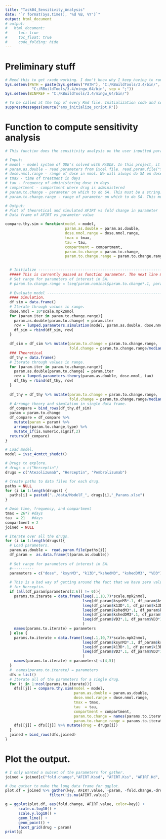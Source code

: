 ```yaml
---
title: "Task04_Sensitivity_Analysis"
date: "`r format(Sys.time(), '%d %B, %Y')`"
output: html_document
# output:
#   html_document:
#     toc: true
#     toc_float: true
#     code_folding: hide
---
```

# Preliminary stuff
```r
# Need this to get rxode working. I don't know why I keep having to run this.
Sys.setenv(PATH = paste(Sys.getenv("PATH"), "C:/RBuildTools/3.4/bin/",
            "C:/RBuildTools/3.4/mingw_64/bin", sep = ";"))
Sys.setenv(BINPREF = "C:/RBuildTools/3.4/mingw_64/bin/")

# To be called at the top of every Rmd file. Initialization code and some useful constants.
suppressMessages(source("ams_initialize_script.R"))
```

# Function to compute sensitivity analysis

```r
# This function does the sensitivity analysis on the user inputted parameter and compares the theoretical result to the simulated result.

# Input: 
# model - model system of ODE's solved with RxODE. In this project, it is 'ivsc_4cmtct_shedct'.
# param.as.double - read parameters from Excel file. read.param.file("file directory").
# dose.nmol.range - range of dose in nmol. We will always do SA on dose. <- Is this true?
# tmax - time of treatment in days
# tau - frequency of administering dose in days
# compartment - compartment where drug is administered
# param.to.change - parameter on which to do SA. This must be a string.
# param.to.change.range - range of parameter on which to do SA. This must be a vector of odd length.

# Output:
# Plot of theoretical and simulated AFIRT vs fold change in parameter
# Data frame of AFIRT vs parameter value

compare.thy.sim = function(model = model, 
                           param.as.double = param.as.double,
                           dose.nmol.range = dose.nmol.range,
                           tmax = tmax,
                           tau = tau,
                           compartment = compartment,
                           param.to.change = param.to.change,
                           param.to.change.range = param.to.change.range) {

    
  # Initialize ------------------------------------------------------------------------------------------
  ##### This is currently passed as function parameter. The next line may be unnecessary.
  # Set range for parameters of interest in SA.
  # param.to.change.range = lseq(param.nominal$param.to.change*.1, param.nominal$param.to.change*10, 7)
  
  # Evaluate model --------------------------------------------------------------------------------------
  #### Simulation.
  df_sim = data.frame()
  # Iterate through values in range. 
  dose.nmol = 10*scale.mpk2nmol
  for (param.iter in param.to.change.range){
    param.as.double[param.to.change] = param.iter
    row = lumped.parameters.simulation(model, param.as.double, dose.nmol, tmax, tau, compartment)
    df_sim = rbind(df_sim, row)
  }
  
  df_sim = df_sim %>% mutate(param.to.change = param.to.change.range,
                             fold.change = param.to.change.range/median(param.to.change.range))
  ### Theoretical
  df_thy = data.frame()
  # Iterate through values in range.
  for (param.iter in param.to.change.range){
    param.as.double[param.to.change] = param.iter
    row = lumped.parameters.theory(param.as.double, dose.nmol, tau)
    df_thy = rbind(df_thy, row)
  }
  
  df_thy = df_thy %>% mutate(param.to.change = param.to.change.range,
                             fold.change = param.to.change.range/median(param.to.change.range))
  # Arrange theory and simulation in single data frame.
  df_compare = bind_rows(df_thy,df_sim)
  param = param.to.change
  df_compare = df_compare %>%
    mutate(param = param) %>%
    arrange(param.to.change,type) %>%
    mutate_if(is.numeric,signif,2)
  return(df_compare)
}
```

```r
# Load model.
model = ivsc_4cmtct_shedct()

# Drugs to explore. 
# drugs = c("Herceptin")
drugs = c("Atezolizumab", "Herceptin", "Pembrolizumab")

# Create paths to data files for each drug.
paths = NULL
for (i in 1:length(drugs)) {
  paths[i] = paste0("../data/ModelF_", drugs[i],"_Params.xlsx")
}

# Dose time, frequency, and compartment
tmax = 26*7 #days
tau  = 21   #days
compartment = 2
joined = NULL

# Iterate over all the drugs.
for (i in 1:length(drugs)){
  # Load parameters.
  param.as.double =  read.param.file(paths[i])
  df_param =  as.data.frame(t(param.as.double))
  
  # Set range for parameters of interest in SA.
  #----------
  parameters = c("dose", "ksynM3", "k13D","kshedM3", "kshedDM3", "VD3")
  
  # This is a bad way of getting around the fact that we have zero values 
  # for Herceptin. 
  if (all(df_param[parameters[2:6]] != 0)){
    params.to.iterate = data.frame(lseq(.1,10,7)*scale.mpk2nmol,
                                   lseq(df_param$ksynM3*.1, df_param$ksynM3*10, 7),
                                   lseq(df_param$k13D*.1, df_param$k13D*10, 7),
                                   lseq(df_param$kshedM3*.1, df_param$kshedM3*10, 7),
                                   lseq(df_param$kshedDM3*.1, df_param$kshedDM3*10, 7),
                                   lseq(df_param$VD3*.1, df_param$VD3*10, 7)
                                   )
    names(params.to.iterate) = parameters
  } else {
    params.to.iterate = data.frame(lseq(.1,10,7)*scale.mpk2nmol,
                                   lseq(df_param$ksynM3*.1, df_param$ksynM3*10, 7),
                                   lseq(df_param$k13D*.1, df_param$k13D*10, 7),
                                   lseq(df_param$VD3*.1, df_param$VD3*10, 7)
                                   )
    names(params.to.iterate) = parameters[-c(4,5)]
  }
  #  names(params.to.iterate) = parameters
  dfs = list()
  # Iterate all of the parameters for a single drug.
  for (j in 1:ncol(params.to.iterate)){
    dfs[[j]] = compare.thy.sim(model = model,
                               param.as.double = param.as.double,
                               dose.nmol.range = dose.nmol.range,
                               tmax = tmax,
                               tau  = tau,
                               compartment = compartment,
                               param.to.change = names(params.to.iterate)[j],
                               param.to.change.range = params.to.iterate[[j]])
    dfs[[j]] = dfs[[j]] %>% mutate(drug = drugs[i])
  }
  joined = bind_rows(dfs,joined)
}
```

# Plot the output.
```r
# I only wanted a subset of the parameters for gather.
joined = joined[c("fold.change","AFIRT.Kssd", "AFIRT.Kss", "AFIRT.Kd", "AFIRT.sim", "param","drug")]

# Use gather to make the long data frame for ggplot.
plot.df = joined %>% gather(key, AFIRT.value, -param, -fold.change,-drug) %>% 
                    filter(!is.na(AFIRT.value))

g = ggplot(plot.df, aes(fold.change, AFIRT.value, color=key)) +
      scale.x.log10() +
      scale.y.log10() +
      geom_line() +
      geom_point() + 
      facet_grid(drug ~ param)
print(g)
```